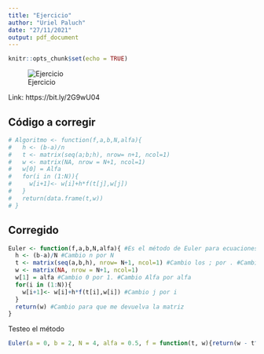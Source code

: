 ```yaml
---
title: "Ejercicio"
author: "Uriel Paluch"
date: "27/11/2021"
output: pdf_document
---
```


```r
knitr::opts_chunk$set(echo = TRUE)
```

![Ejercicio](Consigna.png)

Link: https://bit.ly/2G9wU04


## Código a corregir
```r
# Algoritmo <- function(f,a,b,N,alfa){
#   h <- (b-a)/n
#   t <- matrix(seq(a;b;h), nrow= n+1, ncol=1)
#   w <- matrix(NA, nrow = N+1, ncol=1)
#   w[0] = Alfa
#   for(i in (1:N)){
#     w[i+1]<- w[i]+h*f(t[j],w[j])
#   }
#   return(data.frame(t,w))
# }
```

## Corregido
```r
Euler <- function(f,a,b,N,alfa){ #Es el método de Euler para ecuaciones diferenciales
  h <- (b-a)/N #Cambio n por N
  t <- matrix(seq(a,b,h), nrow= N+1, ncol=1) #Cambio los ; por . #Cambio n por N
  w <- matrix(NA, nrow = N+1, ncol=1)
  w[1] = alfa #Cambio 0 por 1. #Cambio Alfa por alfa
  for(i in (1:N)){
    w[i+1]<- w[i]+h*f(t[i],w[i]) #Cambio j por i
  }
  return(w) #Cambio para que me devuelva la matriz
}
```

Testeo el método
```r
Euler(a = 0, b = 2, N = 4, alfa = 0.5, f = function(t, w){return(w - t^2 + 1)})
```

